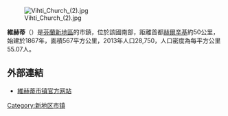 [[File:Vihti_Church_(2).jpg|thumb]]

'''維赫蒂'''（{{lang-fi|Vihti}}）是[[芬蘭|芬蘭]][[新地區|新地區]]的市鎮，位於該國南部，距離首都[[赫爾辛基|赫爾辛基]]約50公里，始建於1867年，面積567平方公里，2013年人口28,750，人口密度為每平方公里55.07人。

==外部連結==
{{commonscat|Vihti}}
*[http://www.vihti.fi/ 維赫蒂市镇官方网站] {{Wayback|url=http://www.vihti.fi/ |date=20210503081949 }} {{fi}}

{{Finland-geo-stub}}

[[Category:新地区市镇|Category:新地区市镇]]